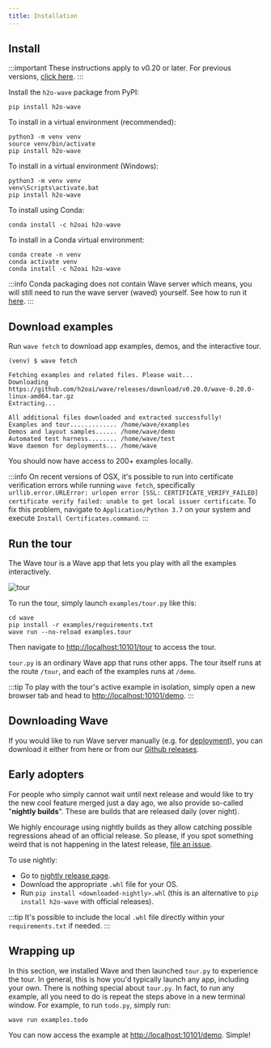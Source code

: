 ```yaml
---
title: Installation
---
```


## Install

:::important
These instructions apply to v0.20 or later. For previous versions, [click here](/docs/installation-8-20).
:::

Install the `h2o-wave` package from PyPI:

```shell
pip install h2o-wave
```

To install in a virtual environment (recommended):

```shell
python3 -m venv venv
source venv/bin/activate
pip install h2o-wave
```

To install in a virtual environment (Windows):

```shell
python3 -m venv venv
venv\Scripts\activate.bat
pip install h2o-wave
```

To install using Conda:

```shell
conda install -c h2oai h2o-wave
```

To install in a Conda virtual environment:

```shell
conda create -n venv
conda activate venv
conda install -c h2oai h2o-wave
```

:::info
Conda packaging does not contain Wave server which means, you will still need to run the wave server (waved) yourself. See how to run it [here](/docs/installation-8-20#setup).
:::

## Download examples

Run `wave fetch` to download app examples, demos, and the interactive tour.

```shell
(venv) $ wave fetch

Fetching examples and related files. Please wait...
Downloading https://github.com/h2oai/wave/releases/download/v0.20.0/wave-0.20.0-linux-amd64.tar.gz
Extracting...

All additional files downloaded and extracted successfully!
Examples and tour............. /home/wave/examples
Demos and layout samples...... /home/wave/demo
Automated test harness........ /home/wave/test
Wave daemon for deployments... /home/wave
```

You should now have access to 200+ examples locally.

:::info
On recent versions of OSX, it's possible to run into certificate verification errors while running `wave fetch`, specifically `urllib.error.URLError: urlopen error [SSL: CERTIFICATE_VERIFY_FAILED] certificate verify failed: unable to get local issuer certificate`. To fix this problem, navigate to `Application/Python 3.7` on your system and execute `Install Certificates.command`.
:::

## Run the tour

The Wave tour is a Wave app that lets you play with all the examples interactively.

![tour](assets/tour__tour.png)

To run the tour, simply launch `examples/tour.py` like this:

```shell
cd wave
pip install -r examples/requirements.txt
wave run --no-reload examples.tour
```

Then navigate to [http://localhost:10101/tour](http://localhost:10101/tour) to access the tour.

`tour.py` is an ordinary Wave app that runs other apps. The tour itself runs at the route `/tour`, and each of the examples runs at `/demo`.

:::tip
To play with the tour's active example in isolation, simply open a new browser tab and head to [http://localhost:10101/demo](http://localhost:10101/demo).
:::

## Downloading Wave

If you would like to run Wave server manually (e.g. for [deployment](/docs/deployment)), you can download it either from here or from our [Github releases](https://github.com/h2oai/wave/releases).


<Downloads />

## Early adopters

For people who simply cannot wait until next release and would like to try the new cool feature merged just a day ago, we also provide so-called "**nightly builds**". These are builds that are released daily (over night).

We highly encourage using nightly builds as they allow catching possible regressions ahead of an official release. So please, if you spot something weird that is not happening in the latest release,
[file an issue](https://github.com/h2oai/wave/issues/new?labels=bug&template=bug_report.md).

To use nightly: 

* Go to [nightly release page](https://github.com/h2oai/wave/releases/tag/nightly).
* Download the appropriate `.whl` file for your OS.
* Run `pip install <downloaded-nightly>.whl` (this is an alternative to `pip install h2o-wave` with official releases).

:::tip
It's possible to include the local `.whl` file directly within your `requirements.txt` if needed.
:::

## Wrapping up

In this section, we installed Wave and then launched `tour.py` to experience the tour. In general, this is how you'd typically launch any app, including your own. There is nothing special about `tour.py`. In fact, to run any example, all you need to do is repeat the steps above in a new terminal window. For example, to run `todo.py`, simply run:

```shell
wave run examples.todo
```

You can now access the example at [http://localhost:10101/demo](http://localhost:10101/demo). Simple!
